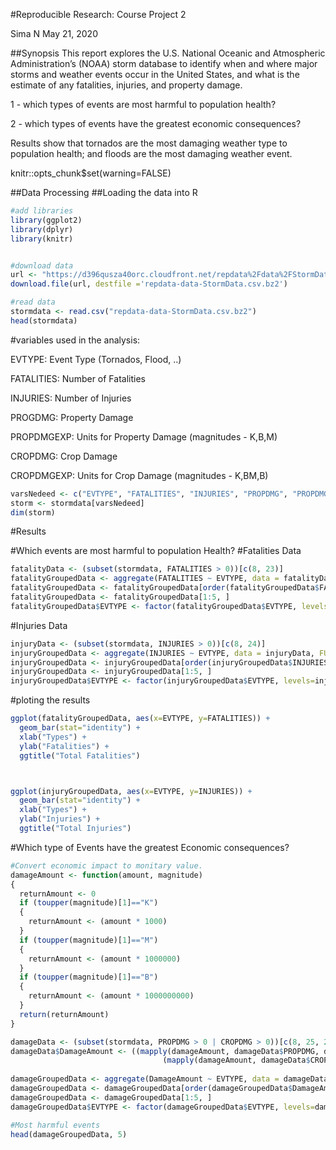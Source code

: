 #Reproducible Research: Course Project 2

Sima N
May 21, 2020 


##Synopsis
This report explores the U.S. National Oceanic and Atmospheric Administration's (NOAA) storm database to identify when and where major storms and weather events occur in the United States, and what is the estimate of any fatalities, injuries, and property damage.

1 - which types of events are most harmful to population health?

2 - which types of events have the greatest economic consequences?

Results show that tornados are the most damaging weather type to population health; and floods are the most damaging weather event.

knitr::opts_chunk$set(warning=FALSE)

##Data Processing
##Loading the data into R

```r

#add libraries 
library(ggplot2)
library(dplyr)
library(knitr)


#download data
url <- "https://d396qusza40orc.cloudfront.net/repdata%2Fdata%2FStormData.csv.bz2"
download.file(url, destfile ='repdata-data-StormData.csv.bz2')

#read data
stormdata <- read.csv("repdata-data-StormData.csv.bz2")
head(stormdata)

```
#variables used in the analysis:

EVTYPE: Event Type (Tornados, Flood, ..)

FATALITIES: Number of Fatalities

INJURIES: Number of Injuries

PROGDMG: Property Damage

PROPDMGEXP: Units for Property Damage (magnitudes - K,B,M)

CROPDMG: Crop Damage

CROPDMGEXP: Units for Crop Damage (magnitudes - K,BM,B)
```r

varsNedeed <- c("EVTYPE", "FATALITIES", "INJURIES", "PROPDMG", "PROPDMGEXP", "CROPDMG", "CROPDMGEXP")
storm <- stormdata[varsNedeed]
dim(storm)

```
#Results

#Which events are most harmful to population Health?
#Fatalities Data

```r

fatalityData <- (subset(stormdata, FATALITIES > 0))[c(8, 23)]
fatalityGroupedData <- aggregate(FATALITIES ~ EVTYPE, data = fatalityData, FUN = "sum", na.rm = TRUE)
fatalityGroupedData <- fatalityGroupedData[order(fatalityGroupedData$FATALITIES, decreasing=TRUE), ]
fatalityGroupedData <- fatalityGroupedData[1:5, ]
fatalityGroupedData$EVTYPE <- factor(fatalityGroupedData$EVTYPE, levels=fatalityGroupedData$EVTYPE)
```

#Injuries Data
```r
injuryData <- (subset(stormdata, INJURIES > 0))[c(8, 24)]
injuryGroupedData <- aggregate(INJURIES ~ EVTYPE, data = injuryData, FUN = "sum", na.rm = TRUE)
injuryGroupedData <- injuryGroupedData[order(injuryGroupedData$INJURIES, decreasing=TRUE), ]
injuryGroupedData <- injuryGroupedData[1:5, ]
injuryGroupedData$EVTYPE <- factor(injuryGroupedData$EVTYPE, levels=injuryGroupedData$EVTYPE)
```

#ploting the results

```r

ggplot(fatalityGroupedData, aes(x=EVTYPE, y=FATALITIES)) +
  geom_bar(stat="identity") +
  xlab("Types") + 
  ylab("Fatalities") +
  ggtitle("Total Fatalities")



ggplot(injuryGroupedData, aes(x=EVTYPE, y=INJURIES)) +
  geom_bar(stat="identity") +
  xlab("Types") + 
  ylab("Injuries") +
  ggtitle("Total Injuries")
```


#Which type of Events have the greatest Economic consequences?

```r
 
#Convert economic impact to monitary value.
damageAmount <- function(amount, magnitude)
{
  returnAmount <- 0
  if (toupper(magnitude)[1]=="K")
  {
    returnAmount <- (amount * 1000)
  }
  if (toupper(magnitude)[1]=="M")
  {
    returnAmount <- (amount * 1000000)
  }
  if (toupper(magnitude)[1]=="B")
  {
    returnAmount <- (amount * 1000000000)
  }
  return(returnAmount)
}

damageData <- (subset(stormdata, PROPDMG > 0 | CROPDMG > 0))[c(8, 25, 26, 27, 28)]
damageData$DamageAmount <- ((mapply(damageAmount, damageData$PROPDMG, damageData$PROPDMGEXP)) +
                                  (mapply(damageAmount, damageData$CROPDMG, damageData$CROPDMGEXP)))
                          
damageGroupedData <- aggregate(DamageAmount ~ EVTYPE, data = damageData, FUN = "sum", na.rm = TRUE)
damageGroupedData <- damageGroupedData[order(damageGroupedData$DamageAmount, decreasing=TRUE), ]
damageGroupedData <- damageGroupedData[1:5, ]
damageGroupedData$EVTYPE <- factor(damageGroupedData$EVTYPE, levels=damageGroupedData$EVTYPE)

#Most harmful events 
head(damageGroupedData, 5)
```
                        